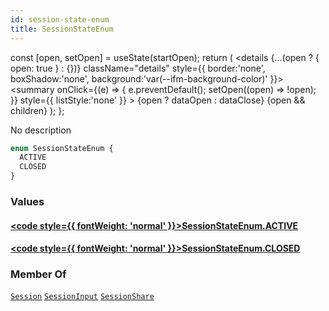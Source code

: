 ```yaml
---
id: session-state-enum
title: SessionStateEnum
---
```









  const [open, setOpen] = useState(startOpen);
  return (
    <details {...(open ? { open: true } : {})} className="details" style={{ border:'none', boxShadow:'none', background:'var(--ifm-background-color)' }}>
      <summary
        onClick={(e) => {
          e.preventDefault();
          setOpen((open) => !open);
        }}
        style={{ listStyle:'none' }}
      >
      {open ? dataOpen : dataClose}
      </summary>
      {open && children}
    </details>
  );
};








No description


```graphql
enum SessionStateEnum {
  ACTIVE
  CLOSED
}
```




### Values

#### [<code style={{ fontWeight: 'normal' }}>SessionStateEnum.<b>ACTIVE</b></code>](#)  



#### [<code style={{ fontWeight: 'normal' }}>SessionStateEnum.<b>CLOSED</b></code>](#)  







### Member Of

[`Session`](/api/types/objects/session.mdx)  <Badge class="badge badge--secondary badge--relation" text="object"/><Bullet />[`SessionInput`](/api/types/inputs/session-input.mdx)  <Badge class="badge badge--secondary badge--relation" text="input"/><Bullet />[`SessionShare`](/api/types/objects/session-share.mdx)  <Badge class="badge badge--secondary badge--relation" text="object"/>